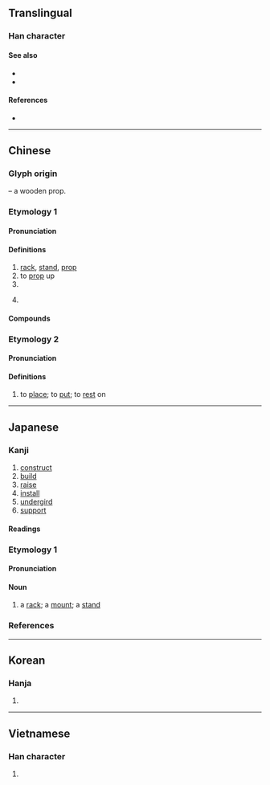 {{character info/new}}
==Translingual==
{{stroke order|strokes=9}}

===Han character===
{{Han char|rn=75|rad=木|as=05|sn=9|four=46904|canj=KRD|ids=⿱加木}}

====See also====
* {{l|mul|枷}} <!-- same components, different arrangement -->
* {{l|mul|㗎}}

====References====
* {{Han ref|kx=0517.100|dkj=14586|dj=0905.070|hdz=21190.070|uh=67B6|ud=26550|bh=AC5B|bd=44123}}

----

==Chinese==
{{zh-forms}}

===Glyph origin===
{{Han etym}}
{{Han compound|加|木|t2=tree, wood|ls=psc|c1=p|c2=s}} – a wooden prop.

===Etymology 1===

====Pronunciation====
{{zh-pron
|m=jià
|ma=Zh-jià.ogg
|c=gaa3,gaa3-2
|h=pfs=ka
|md=
|mn=xm,qz,tw:kè/zz:kèe/xm,qz,tw:kà
|mn_note=Xiamen, Quanzhou, Taiwan: kè - vernacular; kà - literary
|mn-t=gê3
|w=
|mc=y
|oc=y
|cat=n,v,cls
}}

====Definitions====
{{zh-hanzi}}

# [[rack]], [[stand]], [[prop]]
# to [[prop]] up
# {{zh-classifier|planes, large vehicles, radios, etc|cat=y}}
# {{lb|zh|Cantonese}} {{zh-classifier|vehicles|cat=y}}
#: {{zh-x|一 架 車|a car|C}}
#: {{zh-x|一 架 單車|a bike|C}}

====Compounds====
{{zh-der|一架子|三腳架|不間不架|主從架構|井架|倒了架|倒了架子|倒架|功架|勸架|十字架|另搭架子|吊衣架|吐架子|吵架|塌架|大陸架|官架子|屋上架屋|屋下架屋|工架|懶架|打架|打群架|扯架子|拉偏架|拉架|招架|招架不住|拿架子|掛杯架|插架|插架萬軸|搭架子|撇架子|擎天架海|擎架|擔架|擺架子|擺空架子|支架|支架子|書架|架不住|架兒|架勢|架子|架子花臉|架弄|架式|架架格格|架構|架海擎天|架海金梁|架田|架秧子|架空|架舌頭|架落|架設|架謊鑿空|架走|架閣|桁架|框架|梁架|棚架|構架|檠天架海|欄架|沒架子|演架|瓜架|畫架|疊床架屋|禁架|萬籤插架|空心架子|空架子|端架子|筆架|絞架|綁架|繡架|罵架|羅圈兒架|腳手架|腳架|臭架子|舉架|花架子|落架|葫蘆架|藤架|衣架|衣架子|衣架飯囊|調詞架訟|起落架|跳架子|車架|遮架|鄴架|鋼架|鐵架|開架|間架|陸架|難以招架|飯囊衣架|馬架|骨架|骨頭架子|高架橋|高架道路|高架鐵路|鬧架|鴨子上架|鷹架|筆架山|花架|神農架|架鍋山}}

===Etymology 2===
{{rfe|zh}}

====Pronunciation====
{{zh-pron
|mn=xm,tp:khè/kh:khòe
|cat=v
}}

====Definitions====
{{zh-hanzi}}

# {{lb|zh|Min Nan}} to [[place]]; to [[put]]; to [[rest]] on

{{zh-cat|Elementary|Intermediate}}

----

==Japanese==

===Kanji===
{{ja-kanji|grade=c|rs=木05}}

# [[construct]]
# [[build]]
# [[raise]]
# [[install]]
# [[undergird]]
# [[support]]

====Readings====
{{ja-readings
|goon=け
|kanon=か
|kun=か-ける, たな-, か-かる
}}

===Etymology 1===
{{ja-kanjitab|yomi=kanon}}

====Pronunciation====
{{ja-pron|か|y=kanon|acc=1|acc_ref=DJR}}

====Noun====
{{ja-noun|か}}

# a [[rack]]; a [[mount]]; a [[stand]]

===References===
<references/>

----

==Korean==

===Hanja===
{{ko-hanja|hangeul=가|eumhun=|rv=ga|mr=ka|y=ka}}

# {{defn|lang=ko|sort=木05}}

----

==Vietnamese==

===Han character===
{{vi-hantu|[[giá]], [[dứa]], [[gá]], [[rớ]]|rs=木05}}

# {{defn|lang=vi|sort=木05}}